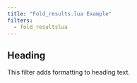```yaml
---
title: "Fold_results.lua Example"
filters:
  - fold_resultslua
---
```


## Heading

This filter adds formatting to heading text.


